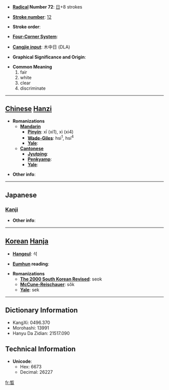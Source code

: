 * '''[[Wiktionary:Chinese radical index| Radical]] Number 72''': [[Wiktionary:Chinese radical index 日|日]]+8 strokes

* '''[[Wiktionary:Chinese total strokes index|Stroke number]]''': [[Wiktionary:Chinese total strokes index 12|12]]

* '''Stroke order''': 

* '''[[Wiktionary:Chinese four corner index|Four-Corner System]]''': 

* '''[[Wiktionary:Chinese Cangjie index|Cangjie input]]''': 木中日 (DLA)

* '''Graphical Significance and Origin''': 

* '''Common Meaning'''
*#fair
*# white
*# clear
*# discriminate


----

== [[Chinese]] [[Hanzi]] ==

* '''Romanizations'''
** '''[[Mandarin]]'''
*** '''[[Pinyin]]''': xī (xi1), xì (xi4)
*** '''[[Wade-Giles]]''': hsi<sup>1</sup>, hsi<sup>4</sup>
*** '''[[Yale]]''': 
** '''[[Cantonese]]'''
*** '''[[Jyutping]]''':
*** '''[[Penkyamp]]''': 
*** '''[[Yale]]''': 

* '''Other info''': 

----

==Japanese==
===[[Kanji]]===
{{kanji|on readings=[[せき]] (seki), [[しゃく]] (shaku)
|kun readings=[[あきらか]] (akiraka)
}}

* '''Other info''':  

----

== [[Korean]] [[Hanja]] ==

* '''[[Hangeul]]''': 석

* '''[[Eumhun]] reading''': 

* '''Romanizations'''
** '''[[The 2000 South Korean Revised Romanization|The 2000 South Korean Revised]]''': seok
** '''[[McCune-Reischauer]]''': sŏk
** '''[[Yale]]''': sek

----

== Dictionary Information ==

* KangXi: 0496.370
* Morohashi: 13991
* Hanyu Da Zidian: 21517.090

== Technical Information ==

* '''Unicode''':
** Hex: 6673
** Decimal: 26227

[[fr:晳]]